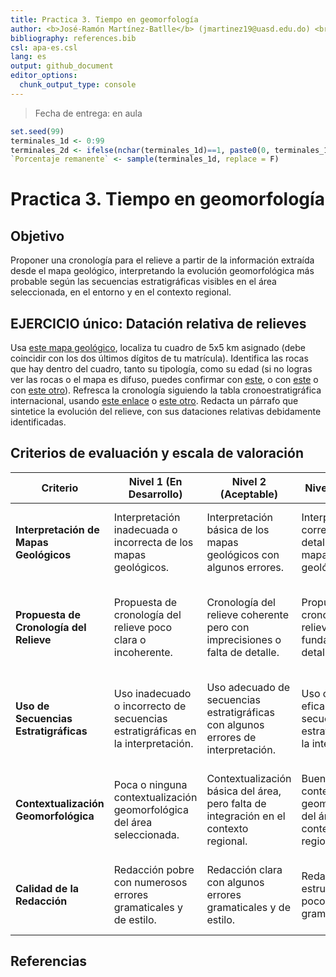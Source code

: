 ```yaml
---
title: Practica 3. Tiempo en geomorfología
author: <b>José-Ramón Martínez-Batlle</b> (jmartinez19@uasd.edu.do) <br> Facultad de Ciencias, Universidad Autónoma de Santo Domingo (UASD) <br> Santo Domingo, República Dominicana
bibliography: references.bib
csl: apa-es.csl
lang: es
output: github_document
editor_options: 
  chunk_output_type: console
---
```


<!-- Este archivo se genera a partir de otro del mismo nombre con extensión .Rmd. Por favor, edita ese archivo. -->

> Fecha de entrega: en aula


```r
set.seed(99)
terminales_1d <- 0:99
terminales_2d <- ifelse(nchar(terminales_1d)==1, paste0(0, terminales_1d), terminales_1d)
`Porcentaje remanente` <- sample(terminales_1d, replace = F)
```

# Practica 3. Tiempo en geomorfología

## Objetivo

Proponer una cronología para el relieve a partir de la información extraída desde el mapa geológico, interpretando la evolución geomorfológica más probable según las secuencias estratigráficas visibles en el área seleccionada, en el entorno y en el contexto regional.

## EJERCICIO único: Datación relativa de relieves

Usa [este mapa geológico](data/practica-03/practica-03.jpg), localiza tu cuadro de 5x5 km asignado (debe coincidir con los dos últimos dígitos de tu matrícula). Identifica las rocas que hay dentro del cuadro, tanto su tipología, como su edad (si no logras ver las rocas o el mapa es difuso, puedes confirmar con [este](https://drive.google.com/file/d/1NKyZjxzIedFq6Lq0bx-2YrGq5PtMh_r7/view), o con [este](data/practica-03/geo250k.jpg) o con [este otro](data/practica-03/geo250k.tif)). Refresca la cronología siguiendo la tabla cronoestratigráfica internacional, usando [este enlace](data/practica-03/tabla-cronoestratigrafica-2021.pdf) o [este otro](https://stratigraphy.org/ICSchart/ChronostratChart2021-05Spanish.pdf). Redacta un párrafo que sintetice la evolución del relieve, con sus dataciones relativas debidamente identificadas.


## Criterios de evaluación y escala de valoración

| Criterio                           | Nivel 1 (En Desarrollo) | Nivel 2 (Aceptable) | Nivel 3 (Bueno) | Nivel 4 (Excelente) |
|------------------------------------|-------------------------|---------------------|-----------------|---------------------|
| **Interpretación de Mapas Geológicos** | Interpretación inadecuada o incorrecta de los mapas geológicos. | Interpretación básica de los mapas geológicos con algunos errores. | Interpretación correcta y detallada de los mapas geológicos. | Interpretación excepcionalmente precisa y completa de los mapas geológicos. |
| **Propuesta de Cronología del Relieve** | Propuesta de cronología del relieve poco clara o incoherente. | Cronología del relieve coherente pero con imprecisiones o falta de detalle. | Propuesta de cronología del relieve bien fundamentada y detallada. | Excelente y detallada propuesta de cronología del relieve con justificación sólida. |
| **Uso de Secuencias Estratigráficas** | Uso inadecuado o incorrecto de secuencias estratigráficas en la interpretación. | Uso adecuado de secuencias estratigráficas con algunos errores de interpretación. | Uso correcto y eficaz de secuencias estratigráficas en la interpretación. | Uso excepcional de secuencias estratigráficas para una interpretación detallada y completa. |
| **Contextualización Geomorfológica** | Poca o ninguna contextualización geomorfológica del área seleccionada. | Contextualización básica del área, pero falta de integración en el contexto regional. | Buena contextualización geomorfológica del área en el contexto regional. | Excelente contextualización geomorfológica, integrando completamente el área en el contexto regional. |
| **Calidad de la Redacción** | Redacción pobre con numerosos errores gramaticales y de estilo. | Redacción clara con algunos errores gramaticales y de estilo. | Redacción bien estructurada con pocos errores gramaticales. | Redacción impecable, estructurada y coherente, sin errores gramaticales. |


## Referencias
